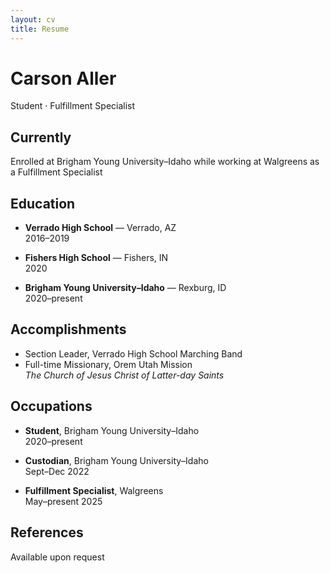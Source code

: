```yaml
---
layout: cv
title: Resume
---
```


# Carson Aller
Student · Fulfillment Specialist

## Currently

Enrolled at Brigham Young University–Idaho while
working at Walgreens as a Fulfillment Specialist  

## Education

- **Verrado High School** — Verrado, AZ  
  2016–2019

- **Fishers High School** — Fishers, IN  
  2020

- **Brigham Young University–Idaho** — Rexburg, ID  
  2020–present

## Accomplishments

- Section Leader, Verrado High School Marching Band  
- Full-time Missionary, Orem Utah Mission  
  *The Church of Jesus Christ of Latter-day Saints*

## Occupations

- **Student**, Brigham Young University–Idaho  
  2020–present

- **Custodian**, Brigham Young University–Idaho  
  Sept–Dec 2022

- **Fulfillment Specialist**, Walgreens  
  May–present 2025

## References

Available upon request
